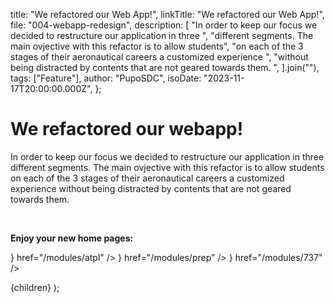 
  title: "We refactored our Web App!",
  linkTitle: "We refactored our Web App!",
  file: "004-webapp-redesign",
  description: [
    "In order to keep our focus we decided to restructure our application in three ",
    "different segments. The main ovjective with this refactor is to allow students",
    "on each of the 3 stages of their aeronautical careers a customized experience ",
    "without being distracted by contents that are not geared towards them. ",
  ].join(""),
  tags: ["Feature"],
  author: "PupoSDC",
  isoDate: "2023-11-17T20:00:00.000Z",
};

# We refactored our webapp!

In order to keep our focus we decided to restructure our application in three
different segments. The main ovjective with this refactor is to allow students
on each of the 3 stages of their aeronautical careers a customized experience
without being distracted by contents that are not geared towards them.

<br />

**Enjoy your new home pages:**

<Stack>
  <ModuleSelectionButton
    fullWidth
    component={Link}
    sx={{ my: { xs: 1, md: 2 }, maxWidth: 560, mx: "auto" }}
    color={"blue"}
    title={"ATPL theory"}
    description={[
      "Explore questions, learning objectives, and theory reviews ",
      "from the EASA QB ATPL exams.",
    ].join("")}
    icon={<AirplaneTicketIcon />}
    href="/modules/atpl"
  />
  <ModuleSelectionButton
    fullWidth
    component={Link}
    sx={{ my: { xs: 1, md: 2 }, maxWidth: 560, mx: "auto" }}
    color={"teal"}
    title={"Interview Prep"}
    description={[
      "Use our flash cards to practice answering open ended ",
      "questions and secure your first job.",
    ].join("")}
    icon={<StyleIcon />}
    href="/modules/prep"
  />
  <ModuleSelectionButton
    fullWidth
    component={Link}
    sx={{ my: { xs: 1, md: 2 }, maxWidth: 560, mx: "auto" }}
    color={"rose"}
    title={"737 Type rating"}
    description={[
      `Prepare or review your theory knowledge for a type rating `,
      `on the Boeing 737.`,
    ].join("")}
    icon={<FlightTakeoffIcon />}
    href="/modules/737"
  />
</Stack>

  <BlogPageLayout meta={meta}>{children}</BlogPageLayout>
);
